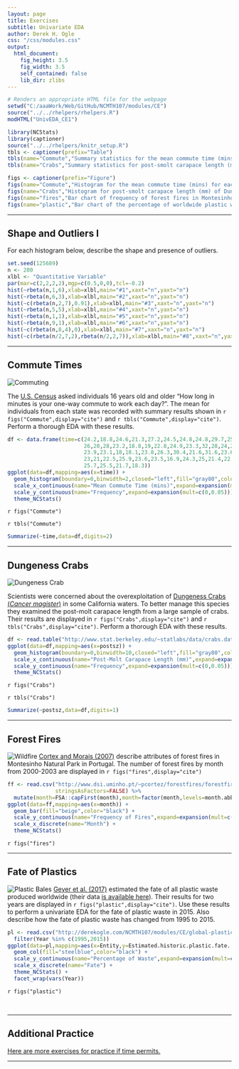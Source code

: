 ```yaml
---
layout: page
title: Exercises
subtitle: Univariate EDA
author: Derek H. Ogle
css: "/css/modules.css"
output:
  html_document:
    fig_height: 3.5
    fig_width: 3.5
    self_contained: false
    lib_dir: zlibs
---
```


```r
# Renders an appropriate HTML file for the webpage
setwd("C:/aaaWork/Web/GitHub/NCMTH107/modules/CE")
source("../../rhelpers/rhelpers.R")
modHTML("UnivEDA_CE1")
```

```r
library(NCStats)
library(captioner)
source("../../rhelpers/knitr_setup.R")
tbls <- captioner(prefix="Table")
tbls(name="Commute","Summary statistics for the mean commute time (mins) for each state.")
tbls(name="Crabs","Summary statistics for post-smolt carapace length (mm) of Dungeness crab collected in California.")

figs <- captioner(prefix="Figure")
figs(name="Commute","Histogram for the mean commute time (mins) for each state.")
figs(name="Crabs","Histogram for post-smolt carapace length (mm) of Dungeness crab collected in California.")
figs(name="fires","Bar chart of frequency of forest fires in Montesinho Natural Park from 2000-2003.")
figs(name="plastic","Bar chart of the percentage of worldwide plastic waste by fate in 1995 and 2015.")
```

----

## Shape and Outliers I

For each histogram below, describe the shape and presence of outliers.

```r
set.seed(125689)
n <- 200
xlbl <- "Quantitative Variable"
par(mar=c(2,2,2,2),mgp=c(0.5,0,0),tcl=-0.2)
hist(~rbeta(n,1,6),xlab=xlbl,main="#1",xaxt="n",yaxt="n")
hist(~rbeta(n,6,3),xlab=xlbl,main="#2",xaxt="n",yaxt="n")
hist(~c(rbeta(n,2,7),0.91),xlab=xlbl,main="#3",xaxt="n",yaxt="n")
hist(~rbeta(n,5,5),xlab=xlbl,main="#4",xaxt="n",yaxt="n")
hist(~rbeta(n,1,1),xlab=xlbl,main="#5",xaxt="n",yaxt="n")
hist(~rbeta(n,9,1),xlab=xlbl,main="#6",xaxt="n",yaxt="n")
hist(~c(rbeta(n,8,4),0),xlab=xlbl,main="#7",xaxt="n",yaxt="n")
hist(~c(rbeta(n/2,7,2),rbeta(n/2,2,7)),xlab=xlbl,main="#8",xaxt="n",yaxt="n")
```

----

## Commute Times
<img src="zimgs/commuting.jpg" alt="Commuting" class="img-right">

The [U.S. Census](http://www.indexmundi.com/facts/united-states/quick-facts/all-states/average-commute-time#map) asked individuals 16 years old and older "How long in minutes is your one-way commute to work each day?". The mean for individuals from each state was recorded with summary results shown in `r figs("Commute",display="cite")` and `r tbls("Commute",display="cite")`. Perform a thorough EDA with these results.

```r
df <- data.frame(time=c(24.2,18.8,24.6,21.3,27.2,24.5,24.8,24.8,29.7,25.9,27,
                        26,20,28,23.2,18.8,19,22.8,24.9,23.3,32,28,24,22.9,
                        23.9,23.1,18,18.1,23.8,26.3,30.4,21.6,31.6,23.6,16.9,
                        23,21,22.5,25.9,23.6,23.5,16.9,24.3,25,21.4,22.2,27.7,
                        25.7,25.5,21.7,18.3))
ggplot(data=df,mapping=aes(x=time)) +
  geom_histogram(boundary=0,binwidth=2,closed="left",fill="gray80",color="black") +
  scale_x_continuous(name="Mean Commute Time (mins)",expand=expansion(mult=0.01)) +
  scale_y_continuous(name="Frequency",expand=expansion(mult=c(0,0.05))) +
  theme_NCStats()
```

`r figs("Commute")`

`r tbls("Commute")`

```r
Summarize(~time,data=df,digits=2)
```

----

## Dungeness Crabs
<img src="zimgs/Dungeness.jpg" alt="Dungeness Crab" class="img-right">

Scientists were concerned about the overexploitation of [Dungeness Crabs (*Cancer magister*)](https://en.wikipedia.org/wiki/Dungeness_crab) in some California waters. To better manage this species they examined the post-molt carapace length from a large sample of crabs. Their results are displayed in `r figs("Crabs",display="cite")` and `r tbls("Crabs",display="cite")`. Perform a thorough EDA with these results.

```r
df <- read.table("http://www.stat.berkeley.edu/~statlabs/data/crabs.data",header=TRUE)
ggplot(data=df,mapping=aes(x=postsz)) +
  geom_histogram(boundary=0,binwidth=10,closed="left",fill="gray80",color="black") +
  scale_x_continuous(name="Post-Molt Carapace Length (mm)",expand=expansion(mult=0.01)) +
  scale_y_continuous(name="Frequency",expand=expansion(mult=c(0,0.05))) +
  theme_NCStats()
```

`r figs("Crabs")`

`r tbls("Crabs")`

```r
Summarize(~postsz,data=df,digits=1)
```

----

## Forest Fires
<img src="zimgs/wildfire.jpg" alt="Wildfire" class="img-right">
[Cortex and Morais (2007)](http://www3.dsi.uminho.pt/pcortez/fires.pdf) describe attributes of forest fires in Montesinho Natural Park in Portugal. The number of forest fires by month from 2000-2003 are displayed in `r figs("fires",display="cite")`

```r
ff <- read.csv("http://www.dsi.uminho.pt/~pcortez/forestfires/forestfires.csv",
               stringsAsFactors=FALSE) %>%
  mutate(month=FSA::capFirst(month),month=factor(month,levels=month.abb))
ggplot(data=ff,mapping=aes(x=month)) +
  geom_bar(fill="beige",color="black") +
  scale_y_continuous(name="Frequency of Fires",expand=expansion(mult=c(0,0.05))) +
  scale_x_discrete(name="Month") +
  theme_NCStats()
```

`r figs("fires")`

----


## Fate of Plastics
<img src="zimgs/plastic_bales.jpeg" alt="Plastic Bales" class="img-right">
[Geyer et al. (2017)](http://advances.sciencemag.org/content/3/7/e1700782.full) estimated the fate of all plastic waste produced worldwide (their data [is available here](https://ourworldindata.org/grapher/global-plastic-fate)). Their results for two years are displayed in `r figs("plastic",display="cite")`. Use these results to perform a univariate EDA for the fate of plastic waste in 2015. Also describe how the fate of plastic waste has changed from 1995 to 2015.

```r
pl <- read.csv("http://derekogle.com/NCMTH107/modules/CE/global-plastic-fate.csv") %>%
  filter(Year %in% c(1995,2015))
ggplot(data=pl,mapping=aes(x=Entity,y=Estimated.historic.plastic.fate....)) +
  geom_col(fill="steelblue",color="black") +
  scale_y_continuous(name="Percentage of Waste",expand=expansion(mult=c(0,0.05))) +
  scale_x_discrete(name="Fate") +
  theme_NCStats() +
  facet_wrap(vars(Year))
```

`r figs("plastic")`

&nbsp;

----

## Additional Practice

[Here are more exercises for practice if time permits.](UnivEDA_CE2)

----
